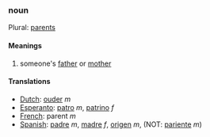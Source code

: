 ===noun===

Plural: [[parents]]

====Meanings====
#someone's [[father]] or [[mother]]
====Translations====
*[[Dutch]]: [[ouder]] ''m''
*[[Esperanto]]: [[patro]] ''m'', [[patrino]] ''f''
*[[French]]: parent ''m''
*[[Spanish]]: [[padre]] ''m'', [[madre]] ''f'', [[origen]] ''m'', (NOT: [[pariente]] ''m'')